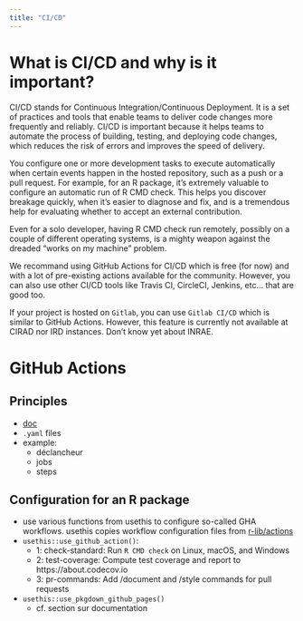```yaml
---
title: "CI/CD"
---
```


# What is CI/CD and why is it important?

CI/CD stands for Continuous Integration/Continuous Deployment. It is a set of practices and tools that enable teams to deliver code changes more frequently and reliably. CI/CD is important because it helps teams to automate the process of building, testing, and deploying code changes, which reduces the risk of errors and improves the speed of delivery.

You configure one or more development tasks to execute automatically when certain events happen in the hosted repository, such as a push or a pull request. For example, for an R package, it’s extremely valuable to configure an automatic run of R CMD check. This helps you discover breakage quickly, when it’s easier to diagnose and fix, and is a tremendous help for evaluating whether to accept an external contribution.

Even for a solo developer, having R CMD check run remotely, possibly on a couple of different operating systems, is a mighty weapon against the dreaded “works on my machine” problem.

We recommand using GitHub Actions for CI/CD which is free (for now) and with a lot of pre-existing actions available for the community. However, you can also use other CI/CD tools like Travis CI, CircleCI, Jenkins, etc... that are good too.

If your project is hosted on `Gitlab`, you can use `Gitlab CI/CD` which is similar to GitHub Actions. However, this feature is currently not available at CIRAD nor IRD instances. Don't know yet about INRAE.

# GitHub Actions

## Principles
- [doc](https://docs.github.com/en/actions)
- `.yaml` files
- example:
  - déclancheur
  - jobs
  - steps

## Configuration for an R package
- use various functions from usethis to configure so-called GHA workflows. usethis copies workflow configuration files from [r-lib/actions](https://github.com/r-lib/actions/#readme)
- `usethis::use_github_action()`:
  - 1: check-standard: Run `R CMD check` on Linux, macOS, and Windows
  - 2: test-coverage: Compute test coverage and report to https://about.codecov.io
  - 3: pr-commands: Add /document and /style commands for pull requests
- `usethis::use_pkgdown_github_pages()`
  - cf. section sur documentation
